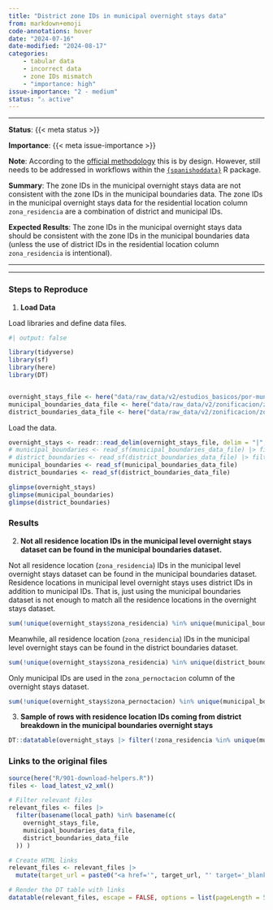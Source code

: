 ```yaml
---
title: "District zone IDs in municipal overnight stays data"
from: markdown+emoji
code-annotations: hover
date: "2024-07-16"
date-modified: "2024-08-17"
categories:
    - tabular data
    - incorrect data
    - zone IDs mismatch
    - "importance: high"
issue-importance: "2 - medium"
status: "⚠️ active"
---
```


---

**Status**: {{< meta status >}}

**Importance**: {{< meta issue-importance >}}

**Note**: According to the [official methodology](https://www.transportes.gob.es/recursos_mfom/paginabasica/recursos/a3_informe_metodologico_resumen_v6.pdf) this is by design. However, still needs to be addressed in workflows within the [`{spanishoddata}`](https://github.com/Robinlovelace/spanishoddata){target='_blank'} R package.

**Summary**: The zone IDs in the municipal overnight stays data are not consistent with the zone IDs in the municipal boundaries data. The zone IDs in the municipal overnight stays data for the residential location column `zona_residencia` are a combination of district and municipal IDs.

**Expected Results**: The zone IDs in the municipal overnight stays data should be consistent with the zone IDs in the municipal boundaries data (unless the use of district IDs in the residential location column `zona_residencia` is intentional).

---


---


### Steps to Reproduce

1. **Load Data**

Load libraries and define data files.

```r
#| output: false

library(tidyverse)
library(sf)
library(here)
library(DT)


overnight_stays_file <- here("data/raw_data/v2/estudios_basicos/por-municipios/pernoctaciones/ficheros-diarios/2022-01/20220101_Pernoctaciones_municipios.csv.gz")
municipal_boundaries_data_file <- here("data/raw_data/v2/zonificacion/zonificacion_municipios/zonificacion_municipios.shp")
district_boundaries_data_file <- here("data/raw_data/v2/zonificacion/zonificacion_distritos/zonificacion_distritos.shp")
```

Load the data.


```r
overnight_stays <- readr::read_delim(overnight_stays_file, delim = "|", show_col_types = FALSE, name_repair = "unique_quiet")
# municipal_boundaries <- read_sf(municipal_boundaries_data_file) |> filter(!grepl("PT|FR|externo", ID))
# district_boundaries <- read_sf(district_boundaries_data_file) |> filter(!grepl("PT|FR|externo", ID))
municipal_boundaries <- read_sf(municipal_boundaries_data_file)
district_boundaries <- read_sf(district_boundaries_data_file)
```

```r
glimpse(overnight_stays)
glimpse(municipal_boundaries)
glimpse(district_boundaries)
```


### Results

2. **Not all residence location IDs in the municipal level overnight stays dataset can be found in the municipal boundaries dataset.**

Not all residence location (`zona_residencia`) IDs in the municipal level overnight stays dataset can be found in the municipal boundaries dataset. Residence locations in municipal level overnight stays uses district IDs in addition to municipal IDs. That is, just using the municipal boundaries dataset is not enough to match all the residence locations in the overnight stays dataset.

```r
sum(!unique(overnight_stays$zona_residencia) %in% unique(municipal_boundaries$ID))
```

Meanwhile, all residence location (`zona_residencia`) IDs in the municipal level overnight stays can be found in the district boundaries dataset.

```r
sum(!unique(overnight_stays$zona_residencia) %in% unique(district_boundaries$ID))
```

Only municipal IDs are used in the `zona_pernoctacion` column of the overnight stays dataset.

```r
sum(!unique(overnight_stays$zona_pernoctacion) %in% unique(municipal_boundaries$ID))
```


3. **Sample of rows with residence location IDs coming from district breakdown in the municipal boundaries overnight stays**

```r
DT::datatable(overnight_stays |> filter(!zona_residencia %in% unique(municipal_boundaries$ID)) |> sample_n(100))
```



### Links to the original files

```r
source(here("R/901-download-helpers.R"))
files <- load_latest_v2_xml()

# Filter relevant files
relevant_files <- files |> 
  filter(basename(local_path) %in% basename(c(
    overnight_stays_file,
    municipal_boundaries_data_file,
    district_boundaries_data_file
  )) )

# Create HTML links
relevant_files <- relevant_files |> 
  mutate(target_url = paste0("<a href='", target_url, "' target='_blank'>", target_url, "</a>"))

# Render the DT table with links
datatable(relevant_files, escape = FALSE, options = list(pageLength = 5))
```
